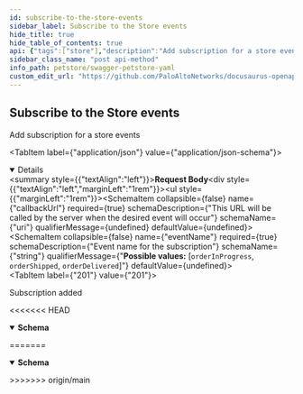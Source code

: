 ```yaml
---
id: subscribe-to-the-store-events
sidebar_label: Subscribe to the Store events
hide_title: true
hide_table_of_contents: true
api: {"tags":["store"],"description":"Add subscription for a store events","requestBody":{"content":{"application/json":{"schema":{"type":"object","properties":{"callbackUrl":{"type":"string","format":"uri","description":"This URL will be called by the server when the desired event will occur","example":"https://myserver.com/send/callback/here"},"eventName":{"type":"string","description":"Event name for the subscription","enum":["orderInProgress","orderShipped","orderDelivered"],"example":"orderInProgress"}},"required":["callbackUrl","eventName"]}}}},"responses":{"201":{"description":"Subscription added","content":{"application/json":{"schema":{"type":"object","properties":{"subscriptionId":{"type":"string","example":"AAA-123-BBB-456"}}}}}}},"callbacks":{"orderInProgress":{"{$request.body#/callbackUrl}?event={$request.body#/eventName}":{"servers":[{"url":"//callback-url.path-level/v1","description":"Path level server 1"},{"url":"//callback-url.path-level/v2","description":"Path level server 2"}],"post":{"summary":"Order in Progress (Summary)","description":"A callback triggered every time an Order is updated status to \"inProgress\" (Description)","externalDocs":{"description":"Find out more","url":"https://more-details.com/demo"},"requestBody":{"content":{"application/json":{"schema":{"type":"object","properties":{"orderId":{"type":"string","example":"123"},"timestamp":{"type":"string","format":"date-time","example":"2018-10-19T16:46:45Z"},"status":{"type":"string","example":"inProgress"}}}},"application/xml":{"schema":{"type":"object","properties":{"orderId":{"type":"string","example":"123"}}},"example":"<?xml version=\"1.0\" encoding=\"UTF-8\"?>\n<root>\n  <orderId>123</orderId>\n  <status>inProgress</status>\n  <timestamp>2018-10-19T16:46:45Z</timestamp>\n</root>\n"}}},"responses":{"200":{"description":"Callback successfully processed and no retries will be performed","content":{"application/json":{"schema":{"type":"object","properties":{"someProp":{"type":"string","example":"123"}}}}}},"299":{"description":"Response for cancelling subscription"},"500":{"description":"Callback processing failed and retries will be performed"}},"x-codeSamples":[{"lang":"C#","source":"PetStore.v1.Pet pet = new PetStore.v1.Pet();\npet.setApiKey(\"your api key\");\npet.petType = PetStore.v1.Pet.TYPE_DOG;\npet.name = \"Rex\";\n// set other fields\nPetStoreResponse response = pet.create();\nif (response.statusCode == HttpStatusCode.Created)\n{\n  // Successfully created\n}\nelse\n{\n  // Something wrong -- check response for errors\n  Console.WriteLine(response.getRawResponse());\n}\n"},{"lang":"PHP","source":"$form = new \\PetStore\\Entities\\Pet();\n$form->setPetType(\"Dog\");\n$form->setName(\"Rex\");\n// set other fields\ntry {\n    $pet = $client->pets()->create($form);\n} catch (UnprocessableEntityException $e) {\n    var_dump($e->getErrors());\n}\n"}]},"put":{"description":"Order in Progress (Only Description)","servers":[{"url":"//callback-url.operation-level/v1","description":"Operation level server 1 (Operation override)"},{"url":"//callback-url.operation-level/v2","description":"Operation level server 2 (Operation override)"}],"requestBody":{"content":{"application/json":{"schema":{"type":"object","properties":{"orderId":{"type":"string","example":"123"},"timestamp":{"type":"string","format":"date-time","example":"2018-10-19T16:46:45Z"},"status":{"type":"string","example":"inProgress"}}}},"application/xml":{"schema":{"type":"object","properties":{"orderId":{"type":"string","example":"123"}}},"example":"<?xml version=\"1.0\" encoding=\"UTF-8\"?>\n<root>\n  <orderId>123</orderId>\n  <status>inProgress</status>\n  <timestamp>2018-10-19T16:46:45Z</timestamp>\n</root>\n"}}},"responses":{"200":{"description":"Callback successfully processed and no retries will be performed","content":{"application/json":{"schema":{"type":"object","properties":{"someProp":{"type":"string","example":"123"}}}}}}}}}},"orderShipped":{"{$request.body#/callbackUrl}?event={$request.body#/eventName}":{"post":{"description":"Very long description\nLorem ipsum dolor sit amet, consectetur adipiscing elit, sed do eiusmod tempor\nincididunt ut labore et dolore magna aliqua. Ut enim ad minim veniam, quis\nnostrud exercitation ullamco laboris nisi ut aliquip ex ea commodo consequat.\nDuis aute irure dolor in reprehenderit in voluptate velit esse cillum dolore eu\nfugiat nulla pariatur. Excepteur sint occaecat cupidatat non proident, sunt in\nculpa qui officia deserunt mollit anim id est laborum.\n","requestBody":{"content":{"application/json":{"schema":{"type":"object","properties":{"orderId":{"type":"string","example":"123"},"timestamp":{"type":"string","format":"date-time","example":"2018-10-19T16:46:45Z"},"estimatedDeliveryDate":{"type":"string","format":"date-time","example":"2018-11-11T16:00:00Z"}}}}}},"responses":{"200":{"description":"Callback successfully processed and no retries will be performed"}}}}},"orderDelivered":{"http://notificationServer.com?url={$request.body#/callbackUrl}&event={$request.body#/eventName}":{"post":{"deprecated":true,"summary":"Order delivered","description":"A callback triggered every time an Order is delivered to the recipient","requestBody":{"content":{"application/json":{"schema":{"type":"object","properties":{"orderId":{"type":"string","example":"123"},"timestamp":{"type":"string","format":"date-time","example":"2018-10-19T16:46:45Z"}}}}}},"responses":{"200":{"description":"Callback successfully processed and no retries will be performed"}}}}}},"method":"post","path":"/store/subscribe","servers":[{"url":"https://petstore.swagger.io/v2","description":"Default server"},{"url":"https://petstore.swagger.io/sandbox","description":"Sandbox server"}],"securitySchemes":{"petstore_auth":{"description":"Get access to data while protecting your account credentials.\nOAuth2 is also a safer and more secure way to give you access.\n","type":"oauth2","flows":{"implicit":{"authorizationUrl":"http://petstore.swagger.io/api/oauth/dialog","scopes":{"write:pets":"modify pets in your account","read:pets":"read your pets"}}}},"api_key":{"description":"For this sample, you can use the api key `special-key` to test the authorization filters.\n","type":"apiKey","name":"api_key","in":"header"}},"jsonRequestBodyExample":{"callbackUrl":"https://myserver.com/send/callback/here","eventName":"orderInProgress"},"info":{"description":"This is a sample server Petstore server.\nYou can find out more about Swagger at\n[http://swagger.io](http://swagger.io) or on [irc.freenode.net, #swagger](http://swagger.io/irc/).\nFor this sample, you can use the api key `special-key` to test the authorization filters.\n\n## Introduction\nThis API is documented in **OpenAPI format** and is based on\n[Petstore sample](http://petstore.swagger.io/) provided by [swagger.io](http://swagger.io) team.\nIt was **extended** to illustrate features of [generator-openapi-repo](https://github.com/Rebilly/generator-openapi-repo)\ntool and [ReDoc](https://github.com/Redocly/redoc) documentation. In addition to standard\nOpenAPI syntax we use a few [vendor extensions](https://github.com/Redocly/redoc/blob/master/docs/redoc-vendor-extensions.md).\n\n## OpenAPI Specification\nThis API is documented in **OpenAPI format** and is based on\n[Petstore sample](http://petstore.swagger.io/) provided by [swagger.io](http://swagger.io) team.\nIt was **extended** to illustrate features of [generator-openapi-repo](https://github.com/Rebilly/generator-openapi-repo)\ntool and [ReDoc](https://github.com/Redocly/redoc) documentation. In addition to standard\nOpenAPI syntax we use a few [vendor extensions](https://github.com/Redocly/redoc/blob/master/docs/redoc-vendor-extensions.md).\n\n## Cross-Origin Resource Sharing\nThis API features Cross-Origin Resource Sharing (CORS) implemented in compliance with  [W3C spec](https://www.w3.org/TR/cors/).\nAnd that allows cross-domain communication from the browser.\nAll responses have a wildcard same-origin which makes them completely public and accessible to everyone, including any code on any site.\n\n## Authentication\n\nPetstore offers two forms of authentication:\n  - API Key\n  - OAuth2\nOAuth2 - an open protocol to allow secure authorization in a simple\nand standard method from web, mobile and desktop applications.\n","version":"2.0.0","title":"Swagger Petstore YAML","termsOfService":"http://swagger.io/terms/","contact":{"name":"API Support","email":"apiteam@swagger.io","url":"https://github.com/Redocly/redoc"},"x-logo":{"url":"https://redocly.github.io/redoc/petstore-logo.png","altText":"Petstore logo"},"license":{"name":"Apache 2.0","url":"http://www.apache.org/licenses/LICENSE-2.0.html"}},"postman":{"name":"Subscribe to the Store events","description":{"content":"Add subscription for a store events","type":"text/plain"},"url":{"path":["store","subscribe"],"host":["{{baseUrl}}"],"query":[],"variable":[]},"header":[{"key":"Content-Type","value":"application/json"},{"key":"Accept","value":"application/json"}],"method":"POST","body":{"mode":"raw","raw":"\"\"","options":{"raw":{"language":"json"}}}}}
sidebar_class_name: "post api-method"
info_path: petstore/swagger-petstore-yaml
custom_edit_url: "https://github.com/PaloAltoNetworks/docusaurus-openapi-docs/issues/new?labels=documentation&template=documentation_problem.md&title=[Documentation] Requesting changes to 'Subscribe to the Store events' (subscribe-to-the-store-events)"
---
```



## Subscribe to the Store events



Add subscription for a store events

<MimeTabs><TabItem label={"application/json"} value={"application/json-schema"}><details style={{}} data-collapsed={false} open={true}><summary style={{"textAlign":"left"}}><strong>Request Body</strong></summary><div style={{"textAlign":"left","marginLeft":"1rem"}}></div><ul style={{"marginLeft":"1rem"}}><SchemaItem collapsible={false} name={"callbackUrl"} required={true} schemaDescription={"This URL will be called by the server when the desired event will occur"} schemaName={"uri"} qualifierMessage={undefined} defaultValue={undefined}></SchemaItem><SchemaItem collapsible={false} name={"eventName"} required={true} schemaDescription={"Event name for the subscription"} schemaName={"string"} qualifierMessage={"**Possible values:** [`orderInProgress`, `orderShipped`, `orderDelivered`]"} defaultValue={undefined}></SchemaItem></ul></details></TabItem></MimeTabs><div><ApiTabs><TabItem label={"201"} value={"201"}><div>

Subscription added

<<<<<<< HEAD
</div><div><MimeTabs groupId={"mime-type"}><TabItem label={"application/json"} value={"application/json"}><SchemaTabs groupId={"schema-tabs"}><TabItem label={"Schema"} value={"Schema"}><details style={{}} data-collapsed={false} open={true}><summary style={{"textAlign":"left"}}><strong>Schema</strong></summary><div style={{"textAlign":"left","marginLeft":"1rem"}}></div><ul style={{"marginLeft":"1rem"}}><SchemaItem collapsible={false} name={"subscriptionId"} required={false} schemaDescription={undefined} schemaName={"string"} qualifierMessage={undefined} defaultValue={undefined}></SchemaItem></ul></details></TabItem><TabItem label={"Example (from schema)"} value={"Example (from schema)"}><ResponseSamples responseExample={"{\n  \"subscriptionId\": \"AAA-123-BBB-456\"\n}"} language={"json"}></ResponseSamples></TabItem></SchemaTabs></TabItem></MimeTabs></div></TabItem></ApiTabs></div>
      
=======
</div><div><MimeTabs groupId={"mime-type"}><TabItem label={"application/json"} value={"application/json"}><SchemaTabs groupId={"schema-tabs"}><TabItem label={"Schema"} value={"Schema"}><details style={{}} data-collapsed={false} open={true}><summary style={{"textAlign":"left"}}><strong>Schema</strong></summary><div style={{"textAlign":"left","marginLeft":"1rem"}}></div><ul style={{"marginLeft":"1rem"}}><SchemaItem collapsible={false} name={"subscriptionId"} required={false} schemaDescription={undefined} schemaName={"string"} qualifierMessage={undefined} defaultValue={undefined}></SchemaItem></ul></details></TabItem><TabItem label={"Example (from schema)"} value={"Example (from schema)"}><ResponseSamples responseExample={"{\n  \"subscriptionId\": \"AAA-123-BBB-456\"\n}"} language={"json"}></ResponseSamples></TabItem></SchemaTabs></TabItem></MimeTabs></div></TabItem></ApiTabs></div>
>>>>>>> origin/main
